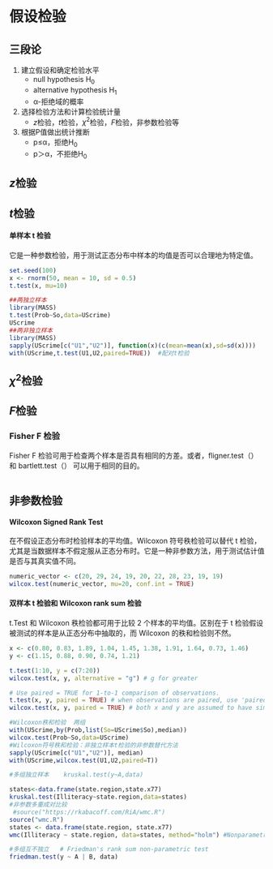 # 假设检验

## 三段论

1.  建立假设和确定检验水平
    -   null hypothesis H~0~
    -   alternative hypothesis H~1~
    -   α-拒绝域的概率
2.  选择检验方法和计算检验统计量
    -   $z$检验，$t$检验，$\chi^2$检验，$F$检验，非参数检验等
3.  根据P值做出统计推断
    -   p≤α，拒绝H~0~
    -   p＞α，不拒绝H~0~

## $z$检验

## $t$检验

#### **单样本 t 检验**

它是一种参数检验，用于测试正态分布中样本的均值是否可以合理地为特定值。

```r
set.seed(100)
x <- rnorm(50, mean = 10, sd = 0.5)
t.test(x, mu=10) 
```

```r
##两独立样本
library(MASS)
t.test(Prob~So,data=UScrime)
UScrime
##两非独立样本
library(MASS)
sapply(UScrime[c("U1","U2")], function(x)(c(mean=mean(x),sd=sd(x))))
with(UScrime,t.test(U1,U2,paired=TRUE))  #配对t检验
```

## $\chi^2$检验

## $F$检验

### Fisher F 检验

Fisher F 检验可用于检查两个样本是否具有相同的方差。或者，fligner.test（） 和 bartlett.test（） 可以用于相同的目的。

```r

```

## 非参数检验

#### **Wilcoxon Signed Rank Test**

在不假设正态分布时检验样本的平均值。Wilcoxon 符号秩检验可以替代 t 检验，尤其是当数据样本不假定服从正态分布时。它是一种非参数方法，用于测试估计值是否与其真实值不同。

```r
numeric_vector <- c(20, 29, 24, 19, 20, 22, 28, 23, 19, 19)
wilcox.test(numeric_vector, mu=20, conf.int = TRUE)
```

#### 双样本 t 检验和 Wilcoxon rank sum 检验

t.Test 和 Wilcoxon 秩检验都可用于比较 2 个样本的平均值。区别在于 t 检验假设被测试的样本是从正态分布中抽取的，而 Wilcoxon 的秩和检验则不然。

```r
x <- c(0.80, 0.83, 1.89, 1.04, 1.45, 1.38, 1.91, 1.64, 0.73, 1.46)
y <- c(1.15, 0.88, 0.90, 0.74, 1.21)

t.test(1:10, y = c(7:20)) 
wilcox.test(x, y, alternative = "g") # g for greater

# Use paired = TRUE for 1-to-1 comparison of observations.
t.test(x, y, paired = TRUE) # when observations are paired, use 'paired' argument.
wilcox.test(x, y, paired = TRUE) # both x and y are assumed to have similar shapes
```

```r
#Wilcoxon秩和检验  两组
with(UScrime,by(Prob,list(So=UScrime$So),median))
wilcox.test(Prob~So,data=UScrime)
#Wilcoxon符号秩和检验：非独立样本t检验的非参数替代方法
sapply(UScrime[c("U1","U2")], median)
with(UScrime,wilcox.test(U1,U2,paired=T))

#多组独立样本    kruskal.test(y~A,data)

states<-data.frame(state.region,state.x77)
kruskal.test(Illiteracy~state.region,data=states)
#非参数多重成对比较
 #source("https://rkabacoff.com/RiA/wmc.R")
source("wmc.R")
states <- data.frame(state.region, state.x77)
wmc(Illiteracy ~ state.region, data=states, method="holm") #Nonparametric multiple comparisons

#多组互不独立   # Friedman's rank sum non-parametric test 
friedman.test(y ~ A | B, data)
```
